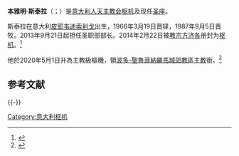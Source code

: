 {{Infobox Christian leader
|type = cardinal
|name = 本雅明·斯泰拉<br />Beniamino Stella
|image = [[File:Beniamino_Stella.jpg|250px]]
|title = [[聖座|聖座]]{{link-en|聖職部|Congregation for the Clergy|聖職部部長}}
|term_start = 2013年9月21日
|term_end = 
|birth_date = {{birth date and age|1941|08|18}}
|birth_place = [[意大利|意大利]][[皮耶韋迪索利戈|皮耶韋迪索利戈]]
|ordination = 1966年3月19日
|consecration = 1987年9月5日
|cardinal = 2014年2月22日
|created_cardinal_by = [[教宗方濟各|教宗方濟各]]
|rank = 主教級樞機（2020年至今）
|coat_of_arms = 
|other_post = [[天主教波多-聖魯菲納羅馬城郊教區|波多-聖魯菲納羅馬城郊教區領銜主教]]（2020年至今）
}}

'''本雅明·斯泰拉'''（{{lang-it|Beniamino Stella}}；{{bd|1941年|8月18日}}）是[[意大利人|意大利人]][[天主教会|天主教会]][[枢机|枢机]]及现任[[圣座|圣座]]{{link-en|圣职部|Congregation for the Clergy|聖職部部长}}。

斯泰拉在意大利[[皮耶韦迪索利戈|皮耶韦迪索利戈]]出生，1966年3月19日晋铎，1987年9月5日晋牧。2013年9月21日起担任圣职部部长。2014年2月22日被[[教宗方济各|教宗方济各]]册封为[[枢机|枢机]]。<ref>{{cite web|url=http://www.voanews.com/content/list-of-19-new-cardinals-named-by-pope/1828397.html|title=List of New Cardinals Named by Pope Francis|work=VOA|accessdate=2015-01-22|archive-date=2016-03-03|archive-url=https://web.archive.org/web/20160303214602/http://www.voanews.com/content/list-of-19-new-cardinals-named-by-pope/1828397.html|dead-url=no}}</ref>

他於2020年5月1日升為主教級樞機，領[[天主教波多-聖魯菲納羅馬城郊教區|波多-聖魯菲納羅馬城郊教區主教]]銜。<ref>{{cite press release |title=Resignations and Appointments, 01.05.2020 |url=https://press.vatican.va/content/salastampa/en/bollettino/pubblico/2020/05/01/200501c.html |publisher=Holy See Press Office |accessdate=2020-05-01 |archiveurl=https://web.archive.org/web/20200501120039/https://press.vatican.va/content/salastampa/en/bollettino/pubblico/2020/05/01/200501c.html |archivedate=2020-05-01 |language=en |date=2020-05-01}}</ref>

== 参考文献 ==
{{Reflist}}

{{-}}
{{樞機團}}

[[Category:意大利枢机|Category:意大利枢机]]

{{Catholicism-stub}}